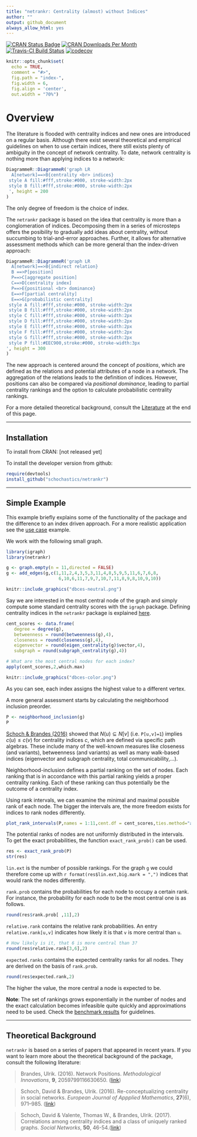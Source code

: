 ```yaml
---
title: "netrankr: Centrality (almost) without Indices"
author: ""
output: github_document
always_allow_html: yes
---
```


[![CRAN Status Badge](http://www.r-pkg.org/badges/version/netrankr)](https://cran.r-project.org/package=netrankr)
[![CRAN Downloads Per Month](http://cranlogs.r-pkg.org/badges/netrankr)](https://CRAN.R-project.org/package=netrankr) 
[![Travis-CI Build Status](https://travis-ci.org/schochastics/netrankr.svg?branch=master)](https://travis-ci.org/schochastics/netrankr)
[![codecov](https://codecov.io/gh/schochastics/netrankr/branch/master/graph/badge.svg)](https://codecov.io/gh/schochastics/netrankr)


```r
knitr::opts_chunk$set(
  echo = TRUE,
  comment = "#>",
  fig.path = "index-",
  fig.width = 6,
  fig.align = 'center',
  out.width = "70%")
```

# Overview 

The literature is flooded with centrality indices and new ones are introduced 
on a regular basis. Although there exist several theoretical and empirical guidelines 
on when to use certain indices, there still exists plenty of ambiguity in the concept 
of network centrality. To date, network centrality is nothing more than applying indices
to a network:

```r
DiagrammeR::DiagrammeR('graph LR
  A[network]==>B{centrality <br> indices}
 style A fill:#fff,stroke:#000, stroke-width:2px
 style B fill:#fff,stroke:#000, stroke-width:2px
 ', height = 200
)
```

The only degree of freedom is the choice of index.

The `netrankr` package is based on the idea that centrality is more than a 
conglomeration of indices. Decomposing them in a series of microsteps offers 
the posibility to gradually add ideas about centrality, without succumbing to
trial-and-error approaches. Further, it allows for alternative assessment methods
which can be more general than the index-driven approach:

```r
DiagrammeR::DiagrammeR('graph LR
  A[network]==>B{indirect relation}
  B ==>P[position]
  P==>C[aggregate position]
  C==>D[centrality index]
  P==>E{positional <br> dominance}
  E==>F[partial centrality]
  E==>G[probabilistic centrality]
 style A fill:#fff,stroke:#000, stroke-width:2px
 style B fill:#fff,stroke:#000, stroke-width:2px
 style C fill:#fff,stroke:#000, stroke-width:2px
 style D fill:#fff,stroke:#000, stroke-width:2px
 style E fill:#fff,stroke:#000, stroke-width:2px
 style F fill:#fff,stroke:#000, stroke-width:2px
 style G fill:#fff,stroke:#000, stroke-width:2px
 style P fill:#EEC900,stroke:#000, stroke-width:3px
', height = 300
)
```

The new approach is centered around the concept of *positions*, which are defined as 
the relations and potential attributes of a node in a network. The aggregation
of the relations leads to the definition of indices. However, positions can also
be compared via *positional dominance*, leading to partial centrality rankings and
the option to calculate probabilistic centrality rankings.

For a more detailed theoretical background, consult the [Literature](#literature) 
at the end of this page.

________________________________________________________________________________

## Installation

To install from CRAN: [not released yet]
<!-- ```{r install_cran, eval=FALSE,echo=FALSE} -->
<!--  require(devtools) -->
<!--  install_github("schochastics/netrankr") -->
<!-- ``` -->

To install the developer version from github:
```r
require(devtools)
install_github("schochastics/netrankr")
```

________________________________________________________________________________

## Simple Example

This example briefly explains some of the functionality of the package and the 
difference to an index driven approach. For a more realistic application see 
the [use case](articles/use_case.html) example. 

We work with the following small graph.
```r
library(igraph)
library(netrankr)

g <- graph.empty(n = 11,directed = FALSE)
g <- add_edges(g,c(1,11,2,4,3,5,3,11,4,8,5,9,5,11,6,7,6,8,
                    6,10,6,11,7,9,7,10,7,11,8,9,8,10,9,10))
```

```r
knitr::include_graphics("dbces-neutral.png")
```

Say we are interested in the most central node of the graph and simply compute some 
standard centrality scores with the `igraph` package. Defining centrality indices
in the `netrankr` package is explained [here](articles/centrality_indices.html).
```r
cent_scores <- data.frame(
   degree = degree(g),
   betweenness = round(betweenness(g),4),
   closeness = round(closeness(g),4),
   eigenvector = round(eigen_centrality(g)$vector,4),
   subgraph = round(subgraph_centrality(g),4))

# What are the most central nodes for each index?
apply(cent_scores,2,which.max)
```
```r
knitr::include_graphics("dbces-color.png")
```

As you can see, each index assigns the highest value to a different vertex.

A more general assessment starts by calculating the neighborhood inclusion preorder.
```r
P <- neighborhood_inclusion(g)
P
```
[Schoch & Brandes (2016)](https://doi.org/10.1017/S0956792516000401) showed that
$N(u) \subseteq N[v]$ (i.e. `P[u,v]=1`) implies $c(u) \leq c(v)$ for 
centrality indices $c$, which are defined via specific path algebras. These include
many of the well-known measures like closeness (and variants), betweenness (and variants)
as well as many walk-based indices (eigenvector and subgraph centrality, total communicability,...).

Neighborhood-inclusion defines a partial ranking on the set of nodes. Each ranking 
that is in accordance with this partial ranking yields a proper centrality ranking.
Each of these ranking can thus potentially be the outcome of a centrality index.  

Using rank intervals, we can examine the minimal and maximal possible rank of each node.
The bigger the intervals are, the more freedom exists for indices to rank nodes differently.
```r
plot_rank_intervals(P,names = 1:11,cent.df = cent_scores,ties.method="average")
```

The potential ranks of nodes are not uniformly distributed in the intervals. To get
the exact probabilities, the function `exact_rank_prob()` can be used.
```r
res <- exact_rank_prob(P)
str(res)
```
`lin.ext` is the number of possible rankings. For the graph `g` we could therefore come up with
`r format(res$lin.ext,big.mark = ",")` indices that would rank the nodes differently.  

`rank.prob` contains the probabilities for each node to occupy a certain rank. 
For instance, the probability for each node to be the most central one is as follows.
```r
round(res$rank.prob[ ,11],2)
```

`relative.rank` contains the relative rank probabilities. An entry `relative.rank[u,v]`
indicates how likely it is that `v` is more central than `u`.
```r
# How likely is it, that 6 is more central than 3?
round(res$relative.rank[3,6],2)
```

`expected.ranks` contains the expected centrality ranks for all nodes. They are 
derived on the basis of `rank.prob`.
```r
round(res$expected.rank,2)
```
The higher the value, the more central a node is expected to be.

**Note**: The set of rankings grows exponentially in the number of nodes and the exact 
calculation becomes infeasible quite quickly and approximations need to be used.
Check the [benchmark results](articles/benchmarks.html) for guidelines.

________________________________________________________________________________

## Theoretical Background {#literature}

`netrankr` is based on a series of papers that appeared in recent years. If you 
want to learn more about the theoretical background of the package, 
consult the following literature:

> Brandes, Ulrik. (2016). Network Positions.
*Methodological Innovations*, **9**, 2059799116630650.
([link](http://dx.doi.org/10.1177/2059799116630650))

> Schoch, David & Brandes, Ulrik. (2016). Re-conceptualizing centrality in social networks.
*European Journal of Appplied Mathematics*, **27**(6), 971–985.
([link](https://doi.org/10.1017/S0956792516000401))

> Schoch, David & Valente, Thomas W., & Brandes, Ulrik. (2017). Correlations among centrality indices
and a class of uniquely ranked graphs. *Social Networks*, **50**, 46-54.([link](http://doi.org/10.1016/j.socnet.2017.03.010))

<!-- > Schoch, David. (2017). Centrality without Indices: Partial Rankings and Rank  -->
<!-- Probabilities in Networks. *under review* -->
